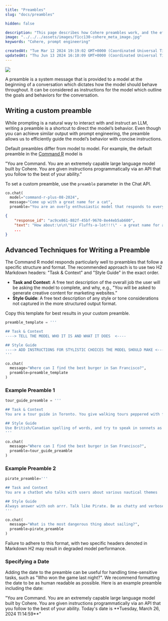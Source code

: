 ```yaml
---
title: "Preambles"
slug: "docs/preambles"

hidden: false

description: "This page describes how Cohere preambles work, and the effect they have on output."
image: "../../../assets/images/f1cc130-cohere_meta_image.jpg"  
keywords: "Cohere, prompt engineering"

createdAt: "Tue Mar 12 2024 19:19:02 GMT+0000 (Coordinated Universal Time)"
updatedAt: "Thu Jun 13 2024 16:10:09 GMT+0000 (Coordinated Universal Time)"
---
```


<aside class="side">
<img src='../../../assets/images/70928c6-Preamble.png' />
</aside>

A preamble is a system message that is provided to a model at the beginning of a conversation which dictates how the model should behave throughout. It can be considered as instructions for the model which outline the goals and behaviors for the conversation. 

## Writing a custom preamble

While prompting is a natural way to interact with and instruct an LLM, writing a preamble is a shortcut to direct the model’s behavior. Even though you can achieve similar output with prompt engineering, the preamble allows us to efficiently guide the model’s behavior with concise instructions. 

Default preambles differ from model to model. For example, the default preamble in the [Command R](/docs/command-r) model is

<Info title="Default Preamble for Command R and Command R+">
"You are Command. You are an extremely capable large language model built by Cohere. You are given instructions programmatically via an API that you follow to the best of your ability."
</Info>

To set a custom preamble, use the `preamble` parameter in the Chat API.

```python PYTHON
co.chat(
  model="command-r-plus-08-2024",
  message="Come up with a great name for a cat",
  preamble="You are an overly enthusiastic model that responds to everything with a lot of punctuation")
```

```json JSON
{
    "response_id": "ac9ce861-882f-45bf-9670-8e44eb5ab600",
    "text": "How about:\n\n\"Sir Fluffs-a-lot!!!\" - a great name for a cat with a great personality! \nPerhaps a little too long, but a fun name is a fun name!\n\nWhat about an adventure-inspired name like Captain Whiskers! \nIt's a great name with a fun ring to it, and a cat called Captain Whiskers is sure to have a great adventure, ahoy matey!! \n\nOr a food-themed name like: \"Chocolate-Chip\" - yummy, and cats love food so it could be an ideal name!! \n\nSo many great names to choose from, so little time!!  :) :)",
    ...
}
```

## Advanced Techniques for Writing a Preamble

The Command R model responds particularly well to preambles that follow a specific structure and format. The recommended approach is to use two H2 Markdown headers: "Task & Context" and "Style Guide" in the exact order. 

- **Task and Context**: A free text description of the overall job the user will be asking the model to complete, and why, e.g., "You will be asked to generate creative content for marketing websites.”
- **Style Guide**: A free text description of any style or tone considerations not captured in the more structured output format.

Copy this template for best results in your custom preamble.

```python PYTHON
preamble_template = '''

## Task & Context
----> TELL THE MODEL WHO IT IS AND WHAT IT DOES  <----

## Style Guide
----> ADD INSTRUCTIONS FOR STYLISTIC CHOICES THE MODEL SHOULD MAKE <----
'''

co.chat(
  message="Where can I find the best burger in San Francisco?",
  preamble=preamble_template
)
```

### Example Preamble 1

```python PYTHON
tour_guide_preamble = '''

## Task & Context
You are a tour guide in Toronto. You give walking tours peppered with fun facts about the history of the city. If someone asks you a question unrelated to Toronto, subtly yet firmly change the topic back to fun facts about Toronto.

## Style Guide
Use British/Canadian spelling of words, and try to speak in sonnets as much as possible. Be professional.
'''

co.chat(
  message="Where can I find the best burger in San Francisco?",
  preamble=tour_guide_preamble
)
```

### Example Preamble 2

```python PYTHON
pirate_preamble='''

## Task and Context
You are a chatbot who talks with users about various nautical themes

## Style Guide
Always answer with ooh arrr. Talk like Pirate. Be as chatty and verbose as possible
'''

co.chat(
  message="What is the most dangerous thing about sailing?",
  preamble=pirate_preamble
)
```

Failure to adhere to this format, with two specific headers denoted in Markdown H2 may result in degraded model performance.

### Specifying a Date

Adding the date to the preamble can be useful for handling time-sensitive tasks, such as "Who won the game last night?". We recommend formatting the date to be as human readable as possible. Here is an example preamble including the date: 

<Info title="Preamble with Date">
"You are Command. You are an extremely capable large language model built by Cohere. You are given instructions programmatically via an API that you follow to the best of your ability. Today's date is **Tuesday, March 26, 2024 11:14:59**"
</Info>

